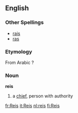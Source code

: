 ==English==
===Other Spellings===
*[[rais]]
*[[ras]]
===Etymology===
From Arabic ?
===Noun===
'''reis'''

#a [[chief]], person with authority

[[fr:Reis]]
[[it:Reis]]
[[nl:reis]]
[[fi:Reis]]